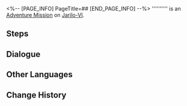 <%-- [PAGE_INFO]
PageTitle=##
[END_PAGE_INFO] --%>
{{Stub|Dialogue.}}
{{Mission Infobox
|id            = 4140106
|title         = 
|image         = <!--Mission .png-->
|type          = Adventure
|event_name    = 
|chapter       = 
|requirements  = [[Adventure Mission]] ''[[Final Showdown! Intergalactic Celebration!]]'' completed
|summary       = <!--official mission summary from Fate's Atlas-->
|characters    = Guardian of Civilization; Trailblazer
|startLocation = [[Jarilo-VI]] - [[Old Weapon Testing Ground]]
|world         = Jarilo-VI
|area          = Old Weapon Testing Ground
|prev          = Final Showdown! Intergalactic Celebration!
|next          = 
|rewards       = 
}}
'''''''''' is an [[Adventure Mission]] on [[Jarilo-VI]].

==Steps==


<!--
==Gameplay Notes==

--><!--
==Trial Character==

-->
==Dialogue==
{{Stub Dialogue}}
{{Dialogue Start}}
:{{tx}}
{{Dialogue End}}

==Other Languages==
{{Other Languages
|en   = 
|zhs  = 
|zht  = 
|ja   = 
|ko   = 
|es   = 
|fr   = 
|ru   = 
|th   = 
|vi   = 
|de   = 
|id   = 
|pt   = 
}}

==Change History==
{{Change History|1.4}}
